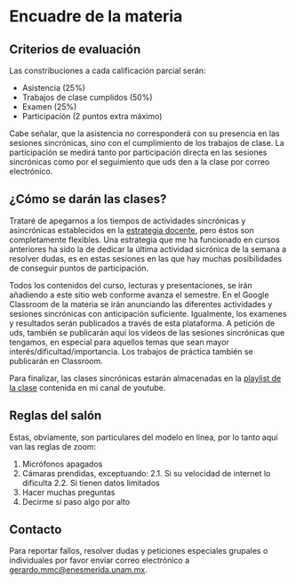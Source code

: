 # Encuadre de la materia

## Criterios de evaluación

Las constribuciones a cada calificación parcial serán:

- Asistencia (25%)
- Trabajos de clase cumplidos (50%)
- Examen (25%)
- Participación (2 puntos extra máximo) 

Cabe señalar, que la asistencia no corresponderá con su presencia en las sesiones sincrónicas, sino con el cumplimiento de los trabajos de clase. La participación se medirá tanto por participación directa en las sesiones sincrónicas como por el seguimiento que uds den a la clase por correo electrónico.

## ¿Cómo se darán las clases?

Trataré de apegarnos a los tiempos de actividades sincrónicas y asincrónicas establecidos en la [estrategia docente](Estrategia-docente.pdf), pero éstos son completamente flexibles. Una estrategia que me ha funcionado en cursos anteriores ha sido la de dedicar la última actividad sicrónica de la semana a resolver dudas, es en estas sesiones en las que hay muchas posibilidades de conseguir puntos de participación.

Todos los contenidos del curso, lecturas y presentaciones, se irán añadiendo a este sitio web conforme avanza el semestre. En el Google Classroom de la materia se irán anunciando las diferentes actividades y sesiones sincrónicas con anticipación suficiente. Igualmente, los examenes y resultados serán publicados a través de esta plataforma. A petición de uds, también se publicarán aquí los videos de las sesiones sincrónicas que tengamos, en especial para aquellos temas que sean mayor interés/dificultad/importancia. Los trabajos de práctica también se publicarán en Classroom.

Para finalizar, las clases sincrónicas estarán almacenadas en la [playlist de la clase](https://www.youtube.com/playlist?list=PLmZRvJXMG43-YjcSbCbpmzL5MP7AUJfwM) contenida en mi canal de youtube.

## Reglas del salón

Estas, obviamente, son particulares del modelo en línea, por lo tanto aquí van las reglas de zoom:

1. Micrófonos apagados
2. Cámaras prendidas, exceptuando:
        2.1. Si su velocidad de internet lo dificulta
        2.2. Si tienen datos limitados
3. Hacer muchas preguntas
4. Decirme si paso algo por alto

## Contacto

Para reportar fallos, resolver dudas y peticiones especiales grupales o individuales por favor enviar correo electrónico a [gerardo.mmc@enesmerida.unam.mx](mailto:gerardo.mmc@enesmerida.unam.mx).